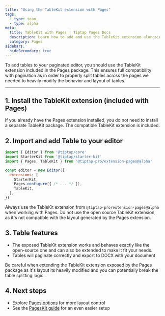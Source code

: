 ```yaml
---
title: "Using the TableKit extension with Pages"
tags:
  - type: team
  - type: alpha
meta:
  title: TableKit with Pages | Tiptap Pages Docs
  description: Learn how to add and use the TableKit extension alongside Pages for best compatibility.
  category: Pages
sidebars:
  hideSecondary: true
---
```



To add tables to your paginated editor, you should use the TableKit extension included in the Pages package. This ensures full compatibility with pagination as in order to properly split tables across the pages we needed to heavily modify the behavior and layout of tables.

<CodeDemo isPro src="https://deploy-preview-369--tiptap-pro.netlify.app/preview/extensions/pagestables" />

---

## 1. Install the TableKit extension (included with Pages)

If you already have the Pages extension installed, you do not need to install a separate TableKit package. The compatible TableKit extension is included.

## 2. Import and add Table to your editor

```js
import { Editor } from '@tiptap/core'
import StarterKit from '@tiptap/starter-kit'
import { Pages, TableKit } from '@tiptap-pro/extension-pages@alpha'

const editor = new Editor({
  extensions: [
    StarterKit,
    Pages.configure({ /* ... */ }),
    TableKit,
  ],
})
```

<Callout title="Best practice" variant="info">
  Always use the TableKit extension from <code>@tiptap-pro/extension-pages@alpha</code> when working with Pages. Do not use the open source TableKit extension, as it's not compatible with the layout generated by the Pages extension.
</Callout>

## 3. Table features
- The exposed TableKit extension works and behaves exactly like the open-source one and can also be extended to make it fit your needs.
- Tables will paginate correctly and export to DOCX with your document

<Callout title="Extending the Page's TableKit extension" variant="default">
  Be careful when extending the TableKit extension exposed by the Pages package as it's layout its heavily modified and you can potentially break the table splitting logic.
</Callout>

## 4. Next steps
- Explore [Pages options](/pages/core-concepts/options) for more layout control
- See the [PagesKit guide](/pages/guides/pageskit-usage) for an even easier setup 